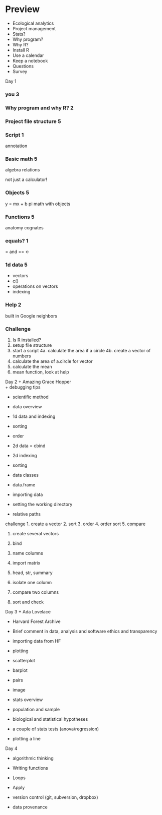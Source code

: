 Preview
=======
+ Ecological analytics
+ Project management
+ Stats?
+ Why program?
+ Why R?
+ Install R
+ Use a calendar
+ Keep a notebook
+ Questions
+ Survey

Day 1

### you 3

### Why program and why R? 2

### Project file structure 5

### Script 1
annotation

### Basic math 5
algebra
relations

not just a calculator!

### Objects 5
y = mx + b
pi
math with objects

### Functions 5
anatomy
cognates

### equals? 1

= and ==
<-

### 1d data 5
- vectors
- c()
- operations on vectors
- indexing

### Help 2
built in
Google
neighbors

### Challenge
1. Is R installed?
2. setup file structure
3. start a script
4a. calculate the area if a circle
4b. create a vector of numbers
5. calculate the area of a.circle for vector
6. calculate the mean
7. mean function, look at help

Day 2
+ Amazing Grace Hopper  
+ debugging tips

+ scientific method

+ data overview 
+ 1d data and indexing
+ sorting
+ order

+ 2d data = cbind 
+ 2d indexing
+ sorting
+ data classes
+ data.frame

+ importing data
+ setting the working directory
+ relative paths

challenge
1. create a vector
2. sort
3. order
4. order sort
5. compare

1. create several vectors
2. bind
3. name columns

1. import matrix
2. head, str, summary
3. isolate one column
4. compare two columns
5. sort and check

Day 3
+ Ada Lovelace

+ Harvard Forest Archive
+ Brief comment in data, analysis and software ethics and transparency

+ importing data from HF
+ plotting
+ scatterplot
+ barplot
+ pairs
+ image

+ stats overview
+ population and sample
+ biological and statistical hypotheses

+ a couple of stats tests (anova/regression)
+ plotting a line

Day 4


+ algorithmic thinking

+ Writing functions

+ Loops
+ Apply

+ version control (git, subversion, dropbox)
+ data provenance
